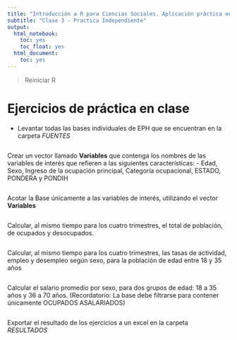 ```yaml
---
title: "Introducción a R para Ciencias Sociales. Aplicación práctica en la EPH"
subtitle: "Clase 3 - Practica Independiente"
output:
  html_notebook:
    toc: yes
    toc_float: yes
  html_document:
    toc: yes
---
```


> Reiniciar R


# Ejercicios de práctica  en clase
- Levantar todas las bases individuales de EPH que se encuentran en la carpeta *FUENTES*
```r

```

Crear un vector llamado __Variables__ que contenga los nombres de las variables de interés que refieren a las siguientes características:
      - Edad, Sexo, Ingreso de la ocupación principal, Categoría ocupacional, ESTADO, PONDERA y PONDIH

```r

```

Acotar la Base únicamente a las variables de interés, utilizando el vector __Variables__ 
```r

```

Calcular, al mismo tiempo para los cuatro trimestres, el total de población, de ocupados y desocupados.

```r

```


Calcular, al mismo tiempo para los cuatro trimestres, las tasas de actividad, empleo y desempleo según sexo, para la población de edad entre 18 y 35 años

```r

```

Calcular el salario promedio por sexo, para dos grupos de edad: 18 a 35 años y 36 a 70 años. (Recordatorio: La base debe filtrarse para contener únicamente OCUPADOS ASALARIADOS)
```r

```

Exportar el resultado de los ejercicios a un excel en la carpeta *RESULTADOS*
```r

```

